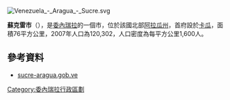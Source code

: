 [[Image:Venezuela_-_Aragua_-_Sucre.svg|right]]
{{Coord|10|11|N|67|27|W|display=title}}

'''蘇克雷市'''（{{lang-es|Municipio Sucre}}），是[[委內瑞拉|委內瑞拉]]的一個市，位於該國北部[[阿拉瓜州|阿拉瓜州]]，首府設於[[卡瓜|卡瓜]]，面積76平方公里，2007年人口為120,302，人口密度為每平方公里1,600人。

==參考資料==
*[https://web.archive.org/web/20051203020754/http://sucre-aragua.gob.ve/portal-alcaldias/ sucre-aragua.gob.ve] {{es icon}}

{{Venezuela-geo-stub}}
[[Category:委內瑞拉行政區劃|Category:委內瑞拉行政區劃]]